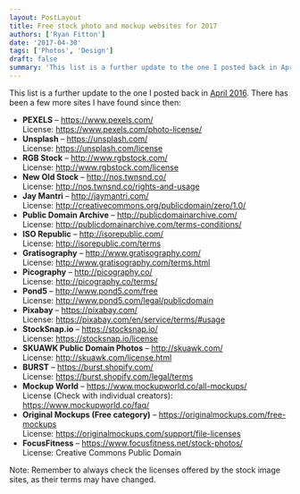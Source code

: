 ```yaml
---
layout: PostLayout
title: Free stock photo and mockup websites for 2017
authors: ['Ryan Fitton']
date: '2017-04-30'
tags: ['Photos', 'Design']
draft: false
summary: 'This list is a further update to the one I posted back in April 2016. There has been a few more sites I have found since then: PEXELS &ndash; https://www.pexels.com/ License: https://www.pexels.com/photo-license/ Unsplash &ndash; https://unsplash.com/ License: https://unsplash.com/license RGB Stock &ndash; http://www.rgbstock.com/ License: http://www.rgbstock.com/license New Old Stock &ndash; http://nos.twnsnd.co/ License: http://nos.twnsnd.co/rights-and-usage Jay Mantri &ndash; http://jaymantri.com/ License: [&amp;hellip;]'
---
```


<p>This list is a further update to the one I posted back in <a href="https://ryanfitton.co.uk/blog/free-stock-image-websites/">April 2016</a>. There has been a few more sites I have found since then:</p>
<ul>
<li><strong>PEXELS</strong> – <a href="https://www.pexels.com/" target="_blank">https://www.pexels.com/</a><br />
License: <a href="https://www.pexels.com/photo-license/" target="_blank">https://www.pexels.com/photo-license/</a></li>
<li><strong>Unsplash</strong> – <a href="https://unsplash.com/" target="_blank">https://unsplash.com/</a><br />
License: <a href="https://unsplash.com/license" target="_blank">https://unsplash.com/license</a></li>
<li><strong>RGB Stock</strong> – <a href="http://www.rgbstock.com/" target="_blank">http://www.rgbstock.com/</a><br />
License: <a href="http://www.rgbstock.com/license" target="_blank">http://www.rgbstock.com/license</a></li>
<li><strong>New Old Stock</strong> – <a href="http://nos.twnsnd.co/" target="_blank">http://nos.twnsnd.co/</a><br />
License: <a href="http://nos.twnsnd.co/rights-and-usage" target="_blank">http://nos.twnsnd.co/rights-and-usage</a></li>
<li><strong>Jay Mantri</strong> – <a href="http://jaymantri.com/" target="_blank">http://jaymantri.com/</a><br />
License: <a href="http://creativecommons.org/publicdomain/zero/1.0/" target="_blank">http://creativecommons.org/publicdomain/zero/1.0/</a></li>
<li><strong>Public Domain Archive</strong> – <a href="http://publicdomainarchive.com/" target="_blank">http://publicdomainarchive.com/</a><br />
License: <a href="http://publicdomainarchive.com/terms-conditions/" target="_blank">http://publicdomainarchive.com/terms-conditions/</a></li>
<li><strong>ISO Republic</strong> – <a href="http://isorepublic.com/" target="_blank">http://isorepublic.com/</a><br />
License: <a href="http://isorepublic.com/terms" target="_blank">http://isorepublic.com/terms</a></li>
<li><strong>Gratisography</strong> – <a href="http://www.gratisography.com/" target="_blank">http://www.gratisography.com/</a><br />
License: <a href="http://www.gratisography.com/terms.html" target="_blank">http://www.gratisography.com/terms.html</a></li>
<li><strong>Picography</strong> – <a href="http://picography.co/" target="_blank">http://picography.co/</a><br />
License: <a href="http://picography.co/terms/" target="_blank">http://picography.co/terms/</a></li>
<li><strong>Pond5</strong> – <a href="http://www.pond5.com/free" target="_blank">http://www.pond5.com/free</a><br />
License: <a href="http://www.pond5.com/legal/publicdomain" target="_blank">http://www.pond5.com/legal/publicdomain</a></li>
<li><strong>Pixabay</strong> – <a href="https://pixabay.com/" target="_blank">https://pixabay.com/</a><br />
License: <a href="https://pixabay.com/en/service/terms/#usage" target="_blank">https://pixabay.com/en/service/terms/#usage</a></li>
<li><strong>StockSnap.io</strong> – <a href="https://stocksnap.io/" target="_blank">https://stocksnap.io/</a><br />
License: <a href="https://stocksnap.io/license" target="_blank">https://stocksnap.io/license</a></li>
<li><strong>SKUAWK Public Domain Photos</strong> – <a href="http://skuawk.com/" target="_blank">http://skuawk.com/</a><br />
License: <a href="http://skuawk.com/license.html" target="_blank">http://skuawk.com/license.html</a></li>
<li><strong>BURST</strong> – <a href="https://burst.shopify.com/" target="_blank">https://burst.shopify.com/</a><br />
License: <a href="https://burst.shopify.com/legal/terms" target="_blank">https://burst.shopify.com/legal/terms</a></li>
<li><strong>Mockup World</strong> – <a href="https://www.mockupworld.co/all-mockups/" target="_blank">https://www.mockupworld.co/all-mockups/</a><br />
License (Check with individual creators): <a href="https://www.mockupworld.co/faq/" target="_blank">https://www.mockupworld.co/faq/</a></li>
<li><strong>Original Mockups (Free category)</strong> – <a href="https://originalmockups.com/free-mockups" target="_blank">https://originalmockups.com/free-mockups</a><br />
License: <a href="https://originalmockups.com/support/file-licenses" target="_blank">https://originalmockups.com/support/file-licenses</a></li>
<li><strong>FocusFitness</strong> – <a href="https://www.focusfitness.net/stock-photos/" target="_blank">https://www.focusfitness.net/stock-photos/</a><br />
License: Creative Commons Public Domain</li>
</ul>
<p>Note: Remember to always check the licenses offered by the stock image sites, as their terms may have changed. </p>